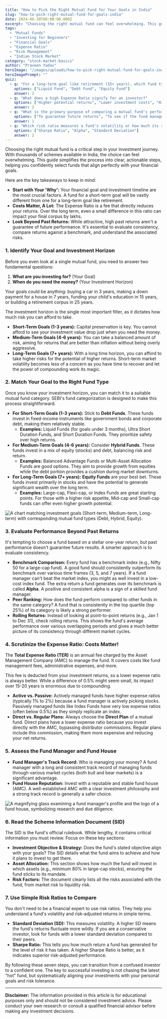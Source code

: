 ```yaml
---
title: "How to Pick the Right Mutual Fund for Your Goals in India"
slug: "how-to-pick-right-mutual-fund-for-goals-india"
date: 2024-06-30T00:00:00.000Z
excerpt: "Choosing the right mutual fund can feel overwhelming. This guide breaks down the process into simple steps, from identifying your financial goals and matching them with the right fund type to evaluating performance, costs, and risks."
tags:
  - "Mutual Funds"
  - "Investing for Beginners"
  - "Financial Goals"
  - "Expense Ratio"
  - "Risk Management"
  - "Indian Stock Market"
category: "stock-market-basics"
author: "Praveen Yadav"
heroImage: "/images/uploads/how-to-pick-right-mutual-fund-for-goals-india/hero-image.jpg"
heroImagePrompt: ""
quiz:
  - q: "For a long-term goal like retirement (15+ years), which fund type is generally most suitable?"
    options: ["Liquid Fund", "Debt Fund", "Equity Fund"]
    answer: 2
  - q: "What does a high Expense Ratio signify for an investor?"
    options: ["Higher potential returns", "Lower investment costs", "Higher investment costs that can reduce returns"]
    answer: 2
  - q: "What is the primary purpose of comparing a mutual fund's performance to its benchmark index?"
    options: ["To guarantee future returns", "To see if the fund manager is adding value by outperforming the market", "To calculate the fund's exact expense ratio"]
    answer: 1
  - q: "Which risk ratio measures a fund's volatility or how much its returns deviate from its average?"
    options: ["Sharpe Ratio", "Alpha", "Standard Deviation"]
    answer: 2
---
```


Choosing the right mutual fund is a critical step in your investment journey. With thousands of schemes available in India, the choice can feel overwhelming. This guide simplifies the process into clear, actionable steps, helping you confidently select funds that align perfectly with your financial goals.

Here are the key takeaways to keep in mind:

*   **Start with Your 'Why':** Your financial goal and investment timeline are the most crucial factors. A fund for a short-term goal will be vastly different from one for a long-term goal like retirement.
*   **Costs Matter, A Lot:** The Expense Ratio is a fee that directly reduces your returns. Over the long term, even a small difference in this ratio can impact your final corpus by lakhs.
*   **Look Beyond Past Returns:** While attractive, high past returns aren't a guarantee of future performance. It's essential to evaluate consistency, compare returns against a benchmark, and understand the associated risks.

### 1. Identify Your Goal and Investment Horizon

Before you even look at a single mutual fund, you need to answer two fundamental questions:

1.  **What are you investing for?** (Your Goal)
2.  **When do you need the money?** (Your Investment Horizon)

Your goals could be anything: buying a car in 3 years, making a down payment for a house in 7 years, funding your child's education in 15 years, or building a retirement corpus in 25 years.

The investment horizon is the single most important filter, as it dictates how much risk you can afford to take.

*   **Short-Term Goals (1-3 years):** Capital preservation is key. You cannot afford to see your investment value drop just when you need the money.
*   **Medium-Term Goals (4-6 years):** You can take a balanced amount of risk, aiming for returns that are better than inflation without being overly aggressive.
*   **Long-Term Goals (7+ years):** With a long time horizon, you can afford to take higher risks for the potential of higher returns. Short-term market volatility becomes less of a concern as you have time to recover and let the power of compounding work its magic.

### 2. Match Your Goal to the Right Fund Type

Once you know your investment horizon, you can match it to a suitable mutual fund category. SEBI's fund categorization is designed to make this process straightforward.

*   **For Short-Term Goals (1-3 years):** Stick to **Debt Funds**. These funds invest in fixed-income instruments like government bonds and corporate debt, making them relatively stable.
    *   **Examples:** Liquid Funds (for goals under 3 months), Ultra Short Duration Funds, and Short Duration Funds. They prioritize safety over high returns.
*   **For Medium-Term Goals (4-6 years):** Consider **Hybrid Funds**. These funds invest in a mix of equity (stocks) and debt, balancing risk and return.
    *   **Examples:** Balanced Advantage Funds or Multi-Asset Allocation Funds are good options. They aim to provide growth from equities while the debt portion provides a cushion during market downturns.
*   **For Long-Term Goals (7+ years):** **Equity Funds** are your best bet. These funds invest primarily in stocks and have the potential to generate significant wealth over the long term.
    *   **Examples:** Large-cap, Flexi-cap, or Index Funds are great starting points. For those with a higher risk appetite, Mid-cap and Small-cap funds can offer even higher growth potential.

![A chart matching investment goals (Short-term, Medium-term, Long-term) with corresponding mutual fund types (Debt, Hybrid, Equity).](/images/uploads/how-to-pick-right-mutual-fund-for-goals-india/goal-fund-matching.png)

### 3. Evaluate Performance Beyond Past Returns

It's tempting to choose a fund based on a stellar one-year return, but past performance doesn't guarantee future results. A smarter approach is to evaluate consistency.

*   **Benchmark Comparison:** Every fund has a benchmark index (e.g., Nifty 50 for a large-cap fund). A good fund should consistently outperform its benchmark over various time frames (3, 5, and 7 years). If a fund manager can't beat the market index, you might as well invest in a low-cost index fund. The extra return a fund generates over its benchmark is called **Alpha**. A positive and consistent alpha is a sign of a skilled fund manager.
*   **Peer Ranking:** How does the fund perform compared to other funds in the same category? A fund that is consistently in the top quartile (top 25%) of its category is likely a strong performer.
*   **Rolling Returns:** Instead of looking at point-to-point returns (e.g., Jan 1 to Dec 31), check rolling returns. This shows the fund's average performance over various overlapping periods and gives a much better picture of its consistency through different market cycles.

### 4. Scrutinize the Expense Ratio: Costs Matter!

The **Total Expense Ratio (TER)** is an annual fee charged by the Asset Management Company (AMC) to manage the fund. It covers costs like fund management fees, administrative expenses, and more.

This fee is deducted from your investment returns, so a lower expense ratio is always better. While a difference of 0.5% might seem small, its impact over 15-20 years is enormous due to compounding.

*   **Active vs. Passive:** Actively managed funds have higher expense ratios (typically 1% to 2%) because a fund manager is actively picking stocks. Passively managed funds like Index Funds have very low expense ratios (often below 0.5%) as they simply replicate an index.
*   **Direct vs. Regular Plans:** Always choose the **Direct Plan** of a mutual fund. Direct plans have a lower expense ratio because you invest directly with the AMC, bypassing distributor commissions. Regular plans include this commission, making them more expensive and reducing your net returns.

### 5. Assess the Fund Manager and Fund House

*   **Fund Manager's Track Record:** Who is managing your money? A fund manager with a long and consistent track record of managing funds through various market cycles (both bull and bear markets) is a significant advantage.
*   **Fund House Reputation:** Invest with a reputable and stable fund house (AMC). A well-established AMC with a clear investment philosophy and a strong track record is generally a safer choice.

![A magnifying glass examining a fund manager's profile and the logo of a fund house, symbolizing research and due diligence.](/images/uploads/how-to-pick-right-mutual-fund-for-goals-india/fund-manager-assessment.png)

### 6. Read the Scheme Information Document (SID)

The SID is the fund's official rulebook. While lengthy, it contains critical information you must review. Focus on these key sections:

*   **Investment Objective & Strategy:** Does the fund's stated objective align with your goals? The SID details what the fund aims to achieve and how it plans to invest to get there.
*   **Asset Allocation:** This section shows how much the fund will invest in which assets (e.g., minimum 80% in large-cap stocks), ensuring the fund sticks to its mandate.
*   **Risk Factors:** The document clearly lists all the risks associated with the fund, from market risk to liquidity risk.

### 7. Use Simple Risk Ratios to Compare

You don't need to be a financial expert to use risk ratios. They help you understand a fund's volatility and risk-adjusted returns in simple terms.

*   **Standard Deviation (SD):** This measures volatility. A higher SD means the fund's returns fluctuate more wildly. If you are a conservative investor, look for funds with a lower standard deviation compared to their peers.
*   **Sharpe Ratio:** This tells you how much return a fund has generated for the level of risk it has taken. A higher Sharpe Ratio is better, as it indicates superior risk-adjusted performance.

By following these seven steps, you can transition from a confused investor to a confident one. The key to successful investing is not chasing the latest "hot" fund, but systematically aligning your investments with your personal goals and risk tolerance.

---
**Disclaimer:** The information provided in this article is for educational purposes only and should not be considered investment advice. Please conduct your own research or consult a qualified financial advisor before making any investment decisions.